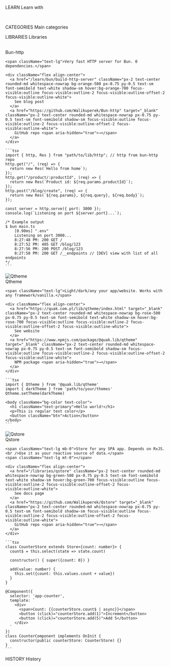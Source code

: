 
<VantaHero />

<HeaderText size="h3" color="gray">LEARN</HeaderText>
<HeaderText size="h2">
  Learn with <QuakColored />
</HeaderText>
<div className="h-2">&nbsp;</div>
<Text color="gray" textLines={[
    "Go for knowledge about programming aspects. QUAK",
    "created multiple apps, games and websites, take this knowledge",
    "from QUAK. Click category to learn more."
]} />
<Spacer height={20}/>

<HeaderText size="h3" color="gray">CATEGORIES</HeaderText>
<HeaderText size="h2">Main categories</HeaderText>
<MainCategoriesBtns />

<section className="bg-lines opacity-30 flex mt-10 mb-20 h-20 w-full"></section>

<LatestReadings />

<section className="bg-lines-accent opacity-10 flex mt-10 mb-20 h-40 w-full"></section>

<HeaderText size="h3" color="gray">LIBRARIES</HeaderText>
<HeaderText size="h2">
  <QuakColored /> Libraries
</HeaderText>
<div className="h-2">&nbsp;</div>
<Text color="gray" textLines={[
    "QUAK during the process of library creation is",
    "focused mostly on end user experience. We devs,",
    "deserved it. Click Library to learn more."
]} />

<section className="lg:w-9/12 mt-10 mx-auto flex flex-col align-center justify-evenly gap-5 w-full">
  <div id="bun_http_card" className="rounded-3xl h-100 bg-orange-400 bg-opacity-10 border-solid border-2 p-3 border-orange-500 rouded-2xl w-full flex flex-col align-center overflow-hidden max-h-96 gap-3">
    <section className="flex flex-col align-center justify-evenly gap-1 px-3 mx-auto">
      <div className="h-12 border-solid border-2 p-2 border-orange-600 rounded-2xl w-full flex flex-col align-center justify-center gap-3">
        <span className="mx-auto font-bold text-lg">Bun-http</span>
      </div>
    </section>

    <span className="text-lg">Very fast HTTP server for Bun. 0 dependencies.</span>

    <div className="flex align-center">
      <a href="/learn/bun/build-http-server" className="px-2 text-center rounded-md whitespace-nowrap bg-orange-500 px-0.75 py-0.5 text-sm font-semibold text-white shadow-sm hover:bg-orange-700 focus-visible:outline focus-visible:outline-2 focus-visible:outline-offset-2 focus-visible:outline-white">
        See blog post
      </a>
      <a href="https://github.com/Walikuperek/Bun-http" target="_blank" className="px-2 text-center rounded-md whitespace-nowrap px-0.75 py-0.5 text-sm font-semibold shadow-sm focus-visible:outline focus-visible:outline-2 focus-visible:outline-offset-2 focus-visible:outline-white">
        GitHub repo <span aria-hidden="true">→</span>
      </a>
    </div>

    ```tsx
    import { http, Res } from "path/to/lib/http"; // http from bun-http repo
    http.get("/", (req) => {
      return new Res(`Hello from home`);
    });
    http.get("/product/:productId", (req) => {
      return new Res(`Product id: ${req.params.productId}`);
    });
    http.post("/blog/create", (req) => {
      return new Res(`${req.params}, ${req.query}, ${req.body}`);
    });

    const server = http.serve({ port: 3000 });
    console.log(`Listening on port ${server.port}...`);

    /* Example output
    $ bun main.ts
        [0.90ms] ".env"
        Listening on port 3000...
        8:27:48 PM: 200 GET /
        8:27:52 PM: 405 GET /blog/123
        8:27:56 PM: 200 POST /blog/123
        8:27:58 PM: 200 GET /__endpoints // [DEV] view with list of all endpoints
    */
    ```
  </div>

  <div id="qtheme_card" className="rounded-3xl h-100 bg-rose-400 bg-opacity-10 border-solid border-2 p-3 border-rose-500 rouded-2xl w-full flex flex-col align-center overflow-hidden max-h-96 gap-3">
    <section className="flex align-center justify-between gap-1 px-3 w-full mx-auto">
      <img src="/logos/qtheme.png" alt="Qtheme" className="w-14" />
      <div className="h-12 border-solid border-2 p-2 border-rose-600 rounded-2xl flex flex-col align-center justify-center gap-3">
        <span className="mx-auto font-bold text-lg">Qtheme</span>
      </div>
    </section>

    <span className="text-lg">Light/dark/any your app/website. Works with any framework/vanilla.</span>

    <div className="flex align-center">
      <a href="https://quak.com.pl/lib/qtheme/index.html" target="_blank" className="px-2 text-center rounded-md whitespace-nowrap bg-rose-500 px-0.75 py-0.5 text-sm font-semibold text-white shadow-sm hover:bg-rose-700 focus-visible:outline focus-visible:outline-2 focus-visible:outline-offset-2 focus-visible:outline-white">
        See website
      </a>
      <a href="https://www.npmjs.com/package/@quak.lib/qtheme" target="_blank" className="px-2 text-center rounded-md whitespace-nowrap px-0.75 py-0.5 text-sm font-semibold shadow-sm focus-visible:outline focus-visible:outline-2 focus-visible:outline-offset-2 focus-visible:outline-white">
        NPM package <span aria-hidden="true">→</span>
      </a>
    </div>

    ```tsx
    import { Qtheme } from '@quak.lib/qtheme'
    import { darkTheme } from 'path/to/your/themes'
    Qtheme.setTheme(darkTheme)

    <body className="bg-color text-color">
      <h1 className="text-primary">Hello world!</h1>
      <p>This is regular text color</p>
      <button className="btn">Action</button>
    </body>
    ```
  </div>

  <div id="qstore_card" className="rounded-3xl h-100 bg-green-400 bg-opacity-10 border-solid border-2 p-3 border-green-500 rouded-2xl w-full flex flex-col align-center overflow-hidden max-h-96 gap-3">
    <section className="flex align-center justify-between gap-1 px-3 w-full mx-auto">
      <img src="/logos/qstore.png" alt="Qstore" className="w-14" />
      <div className="h-12 border-solid border-2 p-2 border-green-600 rounded-2xl flex flex-col align-center justify-center gap-3">
        <span className="mx-auto font-bold text-lg">Qstore</span>
      </div>
    </section>

    <span className="text-lg mb-0">Store for any SPA app. Depends on RxJS.<br />Use it as your reactive source of data.</span>
    <span className="text-lg mt-0"></span>

    <div className="flex align-center">
      <a href="/libraries/qstore" className="px-2 text-center rounded-md whitespace-nowrap bg-green-500 px-0.75 py-0.5 text-sm font-semibold text-white shadow-sm hover:bg-green-700 focus-visible:outline focus-visible:outline-2 focus-visible:outline-offset-2 focus-visible:outline-white">
        See docs page
      </a>
      <a href="https://github.com/Walikuperek/Qstore" target="_blank" className="px-2 text-center rounded-md whitespace-nowrap px-0.75 py-0.5 text-sm font-semibold shadow-sm focus-visible:outline focus-visible:outline-2 focus-visible:outline-offset-2 focus-visible:outline-white">
        GitHub repo <span aria-hidden="true">→</span>
      </a>
    </div>

    ```tsx
    class CounterStore extends Store<{count: number}> {
      count$ = this.select(state => state.count)

      constructor() { super({count: 0}) }

      add(value: number) {
        this.set({count: this.values.count + value})
      }
    }

    @Component({
      selector: 'app-counter',
      template: `
        <div>
          <span>Count: {{counterStore.count$ | async}}</span>
          <button (click)="counterStore.add(1)">Increment</button>
          <button (click)="counterStore.add(5)">Add 5</button>
        </div>
      `
    })
    class CounterComponent implements OnInit {
      constructor(public counterStore: CounterStore) {}
    }
    ```
  </div>
</section>

<section className="bg-lines-accent opacity-10 flex mt-20 mb-20 h-40 w-full"></section>

<HeaderText size="h3" color="gray">HISTORY</HeaderText>
<HeaderText size="h2"><QuakColored /> History</HeaderText>
<div className="h-2">&nbsp;</div>
<Text color="gray" textLines={[
    "QUAK was always focused on developing full products.",
    "Starting from an idea ending up with working solution.",
    "Everything is created with ❤️"
]} />

<QuakV1Hero />

<Spacer height="10" />
